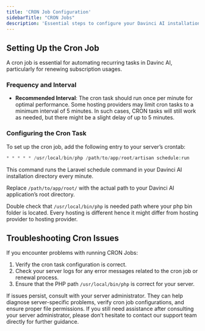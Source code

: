 ```yaml
---
title: 'CRON Job Configuration'
sidebarTitle: "CRON Jobs"
description: 'Essential steps to configure your Davinci AI installation for optimal performance and functionality.'
---
```


## Setting Up the Cron Job

A cron job is essential for automating recurring tasks in Davinc AI, particularly for renewing subscription usages.

### Frequency and Interval
- **Recommended Interval**: The cron task should run once per minute for optimal performance.
<Note>Some hosting providers may limit cron tasks to a minimum interval of 5 minutes. In such cases, CRON tasks will still work as needed, but there might be a slight delay of up to 5 minutes.</Note>

### Configuring the Cron Task

To set up the cron job, add the following entry to your server’s crontab:

```php
* * * * * /usr/local/bin/php /path/to/app/root/artisan schedule:run
```
This command runs the Laravel schedule command in your Davinci AI installation directory every minute.

<Note>Replace `/path/to/app/root/` with the actual path to your Davinci AI application’s root directory.</Note>

<Warning>Double check that `/usr/local/bin/php` is needed path where your php bin folder is located. Every hosting is different hence it might differ from hosting provider to hosting provider. </Warning>


## Troubleshooting Cron Issues

If you encounter problems with running CRON Jobs:

1. Verify the cron task configuration is correct.
2. Check your server logs for any error messages related to the cron job or renewal process.
3. Ensure that the PHP path `/usr/local/bin/php` is correct for your server.

If issues persist, consult with your server administrator. They can help diagnose server-specific problems, verify cron job configurations, and ensure proper file permissions. If you still need assistance after consulting your server administrator, please don’t hesitate to contact our support team directly for further guidance.
